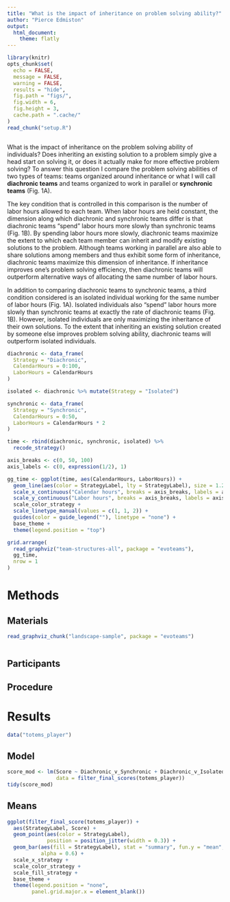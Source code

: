```yaml
---
title: "What is the impact of inheritance on problem solving ability?"
author: "Pierce Edmiston"
output:
  html_document:
    theme: flatly
---
```


```r
library(knitr)
opts_chunk$set(
  echo = FALSE,
  message = FALSE,
  warning = FALSE,
  results = "hide",
  fig.path = "figs/",
  fig.width = 6,
  fig.height = 3,
  cache.path = ".cache/"
)
read_chunk("setup.R")
```

```r
```

What is the impact of inheritance on the problem solving ability of individuals? Does inheriting an existing solution to a problem simply give a head start on solving it, or does it actually make for more effective problem solving? To answer this question I compare the problem solving abilities of two types of teams: teams organized around inheritance or what I will call **diachronic teams** and teams organized to work in parallel or **synchronic teams** (Fig. 1A).

The key condition that is controlled in this comparison is the number of labor hours allowed to each team. When labor hours are held constant, the dimension along which diachronic and synchronic teams differ is that diachronic teams “spend” labor hours more slowly than synchronic teams (Fig. 1B). By spending labor hours more slowly, diachronic teams maximize the extent to which each team member can inherit and modify existing solutions to the problem. Although teams working in parallel are also able to share solutions among members and thus exhibit some form of inheritance, diachronic teams maximize this dimension of inheritance. If inheritance improves one’s problem solving efficiency, then diachronic teams will outperform alternative ways of allocating the same number of labor hours.

In addition to comparing diachronic teams to synchronic teams, a third condition considered is an isolated individual working for the same number of labor hours (Fig. 1A). Isolated individuals also “spend” labor hours more slowly than synchronic teams at exactly the rate of diachronic teams (Fig. 1B). However, isolated individuals are only maximizing the inheritance of their own solutions. To the extent that inheriting an existing solution created by someone else improves problem solving ability, diachronic teams will outperform isolated individuals.

```r
diachronic <- data_frame(
  Strategy = "Diachronic",
  CalendarHours = 0:100,
  LaborHours = CalendarHours
)

isolated <- diachronic %>% mutate(Strategy = "Isolated")

synchronic <- data_frame(
  Strategy = "Synchronic",
  CalendarHours = 0:50,
  LaborHours = CalendarHours * 2
)

time <- rbind(diachronic, synchronic, isolated) %>%
  recode_strategy()

axis_breaks <- c(0, 50, 100)
axis_labels <- c(0, expression(1/2), 1)

gg_time <- ggplot(time, aes(CalendarHours, LaborHours)) +
  geom_line(aes(color = StrategyLabel, lty = StrategyLabel), size = 1.2) +
  scale_x_continuous("Calendar hours", breaks = axis_breaks, labels = axis_labels) +
  scale_y_continuous("Labor hours", breaks = axis_breaks, labels = axis_labels) +
  scale_color_strategy +
  scale_linetype_manual(values = c(1, 1, 2)) +
  guides(color = guide_legend(""), linetype = "none") +
  base_theme +
  theme(legend.position = "top")

grid.arrange(
  read_graphviz("team-structures-all", package = "evoteams"),
  gg_time,
  nrow = 1
)
```

# Methods

## Materials

```r
read_graphviz_chunk("landscape-sample", package = "evoteams")
```

```r
```

## Participants

## Procedure

# Results

```r
data("totems_player")
```

## Model

```r
score_mod <- lm(Score ~ Diachronic_v_Synchronic + Diachronic_v_Isolated,
                data = filter_final_scores(totems_player))
tidy(score_mod)
```

## Means

```r
ggplot(filter_final_score(totems_player)) +
  aes(StrategyLabel, Score) +
  geom_point(aes(color = StrategyLabel),
             position = position_jitter(width = 0.3)) +
  geom_bar(aes(fill = StrategyLabel), stat = "summary", fun.y = "mean",
           alpha = 0.6) +
  scale_x_strategy +
  scale_color_strategy +
  scale_fill_strategy +
  base_theme +
  theme(legend.position = "none",
        panel.grid.major.x = element_blank())
```
